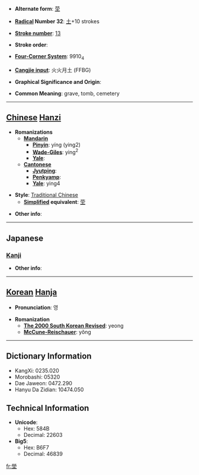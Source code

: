 * '''Alternate form''': [[茔]]

* '''[[Wiktionary:Chinese radical index| Radical]] Number 32''': [[Wiktionary:Chinese radical index 土|土]]+10 strokes

* '''[[Wiktionary:Chinese total strokes index|Stroke number]]''': [[Wiktionary:Chinese total strokes index 13|13]]

* '''Stroke order''': 

* '''[[Wiktionary:Chinese four corner index|Four-Corner System]]''': 9910<sub>4</sub>

* '''[[Wiktionary:Chinese Cangjie index|Cangjie input]]''': 火火月土 (FFBG)

* '''Graphical Significance and Origin''': 

* '''Common Meaning''': grave, tomb, cemetery

----

== [[Chinese]] [[Hanzi]] ==

* '''Romanizations'''
** '''[[Mandarin]]'''
*** '''[[Pinyin]]''': yíng (ying2)
*** '''[[Wade-Giles]]''': ying<sup>2</sup>
*** '''[[Yale]]''': 
** '''[[Cantonese]]'''
*** '''[[Jyutping]]''':
*** '''[[Penkyamp]]''': 
*** '''[[Yale]]''': ying4

* '''Style''': [[Traditional Chinese]] 
** '''[[Simplified Chinese|Simplified]] equivalent''': [[茔]]

* '''Other info''': 

----

==Japanese==
===[[Kanji]]===
{{kanji|on readings=[[えい]] (ei)|kun readings=[[はか]] (haka)}}

* '''Other info''':  

----

== [[Korean]] [[Hanja]] ==

* '''Pronunciation''': 영

* '''Romanization'''
** '''[[The 2000 South Korean Revised Romanization|The 2000 South Korean Revised]]''': yeong
** '''[[McCune-Reischauer]]''': yŏng

----

== Dictionary Information ==

* KangXi: 0235.020
* Morobashi: 05320
* Dae Jaweon: 0472.290
* Hanyu Da Zidian: 10474.050

== Technical Information ==

* '''Unicode''':
** Hex: 584B
** Decimal: 22603
* '''Big5''':
** Hex: B6F7
** Decimal: 46839

[[fr:塋]]